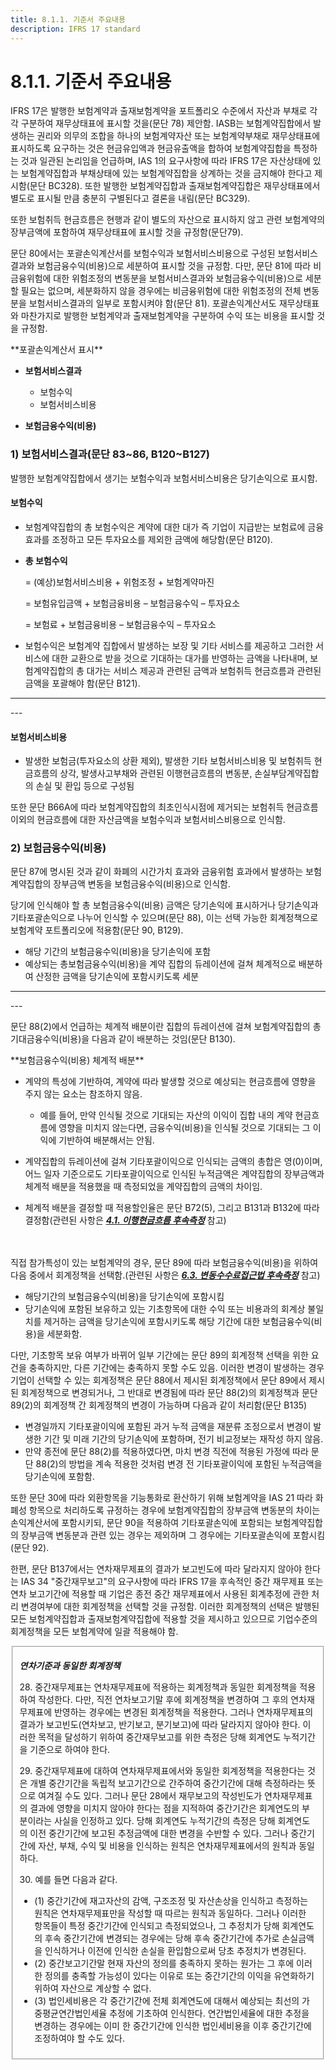```yaml
---
title: 8.1.1. 기준서 주요내용
description: IFRS 17 standard
---
```


# 8.1.1. 기준서 주요내용

IFRS 17은 발행한 보험계약과 출재보험계약을 포트폴리오 수준에서 자산과 부채로 각각 구분하여 재무상태표에 표시할 것을(문단 78) 제안함. IASB는 보험계약집합에서 발생하는 권리와 의무의 조합을 하나의 보험계약자산 또는 보험계약부채로 재무상태표에 표시하도록 요구하는 것은 현금유입액과 현금유출액을 합하여 보험계약집합을 특정하는 것과 일관된 논리임을 언급하며, IAS 1의 요구사항에 따라 IFRS 17은 자산상태에 있는 보험계약집합과 부채상태에 있는 보험계약집합을 상계하는 것을 금지해야 한다고 제시함(문단 BC328). 또한 발행한 보험계약집합과 출재보험계약집합은 재무상태표에서 별도로 표시될 만큼 충분히 구별된다고 결론을 내림(문단 BC329).

또한 보험취득 현금흐름은 현행과 같이 별도의 자산으로 표시하지 않고 관련 보험계약의 장부금액에 포함하여 재무상태표에 표시할 것을 규정함(문단79).

문단 80에서는 포괄손익계산서를 보험수익과 보험서비스비용으로 구성된 보험서비스결과와 보험금융수익(비용)으로 세분하여 표시할 것을 규정함. 다만, 문단 81에 따라 비금융위험에 대한 위험조정의 변동분을 보험서비스결과와 보험금융수익(비용)으로 세분할 필요는 없으며, 세분화하지 않을 경우에는 비금융위험에 대한 위험조정의 전체 변동분을 보험서비스결과의 일부로 포함시켜야 함(문단 81). 포괄손익계산서도 재무상태표와 마찬가지로 발행한 보험계약과 출재보험계약을 구분하여 수익 또는 비용을 표시할 것을 규정함.

<Callout severity="success">
**포괄손익계산서 표시**

* **보험서비스결과**
  * 보험수익
  * 보험서비스비용

* **보험금융수익(비용)**
</Callout>

### 1) 보험서비스결과(문단 83~86, B120~B127)

발행한 보험계약집합에서 생기는 보험수익과 보험서비스비용은 당기손익으로 표시함.

#### 보험수익

* 보험계약집합의 총 보험수익은 계약에 대한 대가 즉 기업이 지급받는 보험료에 금융효과를 조정하고 모든 투자요소를 제외한 금액에 해당함(문단 B120).
*   **총 보험수익**

    \= (예상)보험서비스비용 + 위험조정 + 보험계약마진

    \= 보험유입금액 + 보험금융비용 – 보험금융수익 – 투자요소

    \= 보험료 + 보험금융비용 – 보험금융수익 – 투자요소
* 보험수익은 보험계약 집합에서 발생하는 보장 및 기타 서비스를 제공하고 그러한 서비스에 대한 교환으로 받을 것으로 기대하는 대가를 반영하는 금액을 나타내며, 보험계약집합의 총 대가는 서비스 제공과 관련된 금액과 보험취득 현금흐름과 관련된 금액을 포괄해야 함(문단 B121).

---
<CenterImg src="/ifrs/그림9-1.png" caption="[총 보험수익 구조]" width="500" />
---
<CenterImg src="/ifrs/표9-1.png" caption="[보험수익 산정]" width="600" />

#### 보험서비스비용

* 발생한 보험금(투자요소의 상환 제외), 발생한 기타 보험서비스비용 및 보험취득 현금흐름의 상각, 발생사고부채와 관련된 이행현금흐름의 변동분, 손실부담계약집합의 손실 및 환입 등으로 구성됨

또한 문단 B66A에 따라 보험계약집합의 최초인식시점에 제거되는 보험취득 현금흐름 이외의 현금흐름에 대한 자산금액을 보험수익과 보험서비스비용으로 인식함.

### 2) 보험금융수익(비용)

문단 87에 명시된 것과 같이 화폐의 시간가치 효과와 금융위험 효과에서 발생하는 보험계약집합의 장부금액 변동을 보험금융수익(비용)으로 인식함.

당기에 인식해야 할 총 보험금융수익(비용) 금액은 당기손익에 표시하거나 당기손익과 기타포괄손익으로 나누어 인식할 수 있으며(문단 88), 이는 선택 가능한 회계정책으로 보험계약 포트폴리오에 적용함(문단 90, B129).

* 해당 기간의 보험금융수익(비용)을 당기손익에 포함
* 예상되는 총보험금융수익(비용)을 계약 집합의 듀레이션에 걸쳐 체계적으로 배분하여 산정한 금액을 당기손익에 포함시키도록 세분

---
<CenterImg src="/ifrs/그림9-2.png" caption="[보험금융수익(비용) 구조]" width="450" />
---

문단 88(2)에서 언급하는 체계적 배분이란 집합의 듀레이션에 걸쳐 보험계약집합의 총 기대금융수익(비용)을 다음과 같이 배분하는 것임(문단 B130).

<Callout severity="success">
**보험금융수익(비용) 체계적 배분**

* 계약의 특성에 기반하여, 계약에 따라 발생할 것으로 예상되는 현금흐름에 영향을 주지 않는 요소는 참조하지 않음.
  * 예를 들어, 만약 인식될 것으로 기대되는 자산의 이익이 집합 내의 계약 현금흐름에 영향을 미치지 않는다면, 금융수익(비용)을 인식될 것으로 기대되는 그 이익에 기반하여 배분해서는 안됨.

* 계약집합의 듀레이션에 걸쳐 기타포괄이익으로 인식되는 금액의 총합은 영(0)이며, 어느 일자 기준으로도 기타포괄이익으로 인식된 누적금액은 계약집합의 장부금액과 체계적 배분을 적용했을 때 측정되었을 계약집합의 금액의 차이임.

* 체계적 배분을 결정할 때 적용할인율은 문단 B72(5), 그리고 B131과 B132에 따라 결정함(관련된 사항은 [_**4.1. 이행현금흐름 후속측정**_](/ifrs/411) 참고)
</Callout>

<br/><br/>
직접 참가특성이 있는 보험계약의 경우, 문단 89에 따라 보험금융수익(비용)을 위하여 다음 중에서 회계정책을 선택함.(관련된 사항은 [_**6.3. 변동수수료접근법 후속측정**_](/ifrs/630) 참고)

* 해당기간의 보험금융수익(비용)을 당기손익에 포함시킴
* 당기손익에 포함된 보유하고 있는 기초항목에 대한 수익 또는 비용과의 회계상 불일치를 제거하는 금액을 당기손익에 포함시키도록 해당 기간에 대한 보험금융수익(비용)을 세분화함.

다만, 기초항목 보유 여부가 바뀌어 일부 기간에는 문단 89의 회계정책 선택을 위한 요건을 충족하지만, 다른 기간에는 충족하지 못할 수도 있음. 이러한 변경이 발생하는 경우 기업이 선택할 수 있는 회계정책은 문단 88에서 제시된 회계정책에서 문단 89에서 제시된 회계정책으로 변경되거나, 그 반대로 변경됨에 따라 문단 88(2)의 회계정책과 문단 89(2)의 회계정책 간 회계정책의 변경이 가능하며 다음과 같이 처리함(문단 B135)

* 변경일까지 기타포괄이익에 포함된 과거 누적 금액을 재분류 조정으로서 변경이 발생한 기간 및 미래 기간의 당기손익에 포함하며, 전기 비교정보는 재작성 하지 않음.
* 만약 종전에 문단 88(2)를 적용하였다면, 마치 변경 직전에 적용된 가정에 따라 문단 88(2)의 방법을 계속 적용한 것처럼 변경 전 기타포괄이익에 포함된 누적금액을 당기손익에 포함함.

또한 문단 30에 따라 외환항목을 기능통화로 환산하기 위해 보험계약을 IAS 21 따라 화폐성 항목으로 처리하도록 규정하는 경우에 보험계약집합의 장부금액 변동분의 차이는 손익계산서에 포함시키되, 문단 90을 적용하여 기타포괄손익에 포함되는 보험계약집합의 장부금액 변동분과 관련 있는 경우는 제외하며 그 경우에는 기타포괄손익에 포함시킴(문단 92).

한편, 문단 B137에서는 연차재무제표의 결과가 보고빈도에 따라 달라지지 않아야 한다는  IAS 34 "중간재무보고"의 요구사항에 따라 IFRS 17을 후속적인 중간 재무제표 또는 연차 보고기간에 적용할 때 기업은 종전 중간 재무제표에서 사용된 회계추정에 관한 처리 변경여부에 대한 회계정책을 선택할 것을 규정함. 이러한 회계정책의 선택은 발행된 모든 보험계약집합과 출재보험계약집합에 적용할 것을 제시하고 있으므로 기업수준의 회계정책을 모든 보험계약에 일괄 적용해야 함.

<Fieldset legend="[참 고] IAS 34 “중간 재무보고”" toggleable>

 _**연차기준과 동일한 회계정책**_

 28\. 중간재무제표는 연차재무제표에 적용하는 회계정책과 동일한 회계정책을 적용하여 작성한다. 다만, 직전 연차보고기말 후에 회계정책을 변경하여 그 후의 연차재무제표에 반영하는 경우에는 변경된 회계정책을 적용한다. 그러나 연차재무제표의 결과가 보고빈도(연차보고, 반기보고, 분기보고)에 따라 달라지지 않아야 한다. 이러한 목적을 달성하기 위하여 중간재무보고를 위한 측정은 당해 회계연도 누적기간을 기준으로 하여야 한다.

 29\. 중간재무제표에 대하여 연차재무제표에서와 동일한 회계정책을 적용한다는 것은 개별 중간기간을 독립적 보고기간으로 간주하여 중간기간에 대해 측정하라는 뜻으로 여겨질 수도 있다. 그러나 문단 28에서 재무보고의 작성빈도가 연차재무제표의 결과에 영향을 미치지 않아야 한다는 점을 지적하여 중간기간은 회계연도의 부분이라는 사실을 인정하고 있다. 당해 회계연도 누적기간의 측정은 당해 회계연도의 이전 중간기간에 보고된 추정금액에 대한 변경을 수반할 수 있다. 그러나 중간기간에 자산, 부채, 수익 및 비용을 인식하는 원칙은 연차재무제표에서의 원칙과 동일하다.

 30\. 예를 들면 다음과 같다.

 * (1) 중간기간에 재고자산의 감액, 구조조정 및 자산손상을 인식하고 측정하는 원칙은 연차재무제표만을 작성할 때 따르는 원칙과 동일하다. 그러나 이러한 항목들이 특정 중간기간에 인식되고 측정되었으나, 그 추정치가 당해 회계연도의 후속 중간기간에 변경되는 경우에는 당해 후속 중간기간에 추가로 손실금액을 인식하거나 이전에 인식한 손실을 환입함으로써 당초 추정치가 변경된다.
 * (2) 중간보고기간말 현재 자산의 정의를 충족하지 못하는 원가는 그 후에 이러한 정의를 충족할 가능성이 있다는 이유로 또는 중간기간의 이익을 유연화하기 위하여 자산으로 계상할 수 없다.
 * (3) 법인세비용은 각 중간기간에 전체 회계연도에 대해서 예상되는 최선의 가중평균연간법인세율 추정에 기초하여 인식한다. 연간법인세율에 대한 추정을 변경하는 경우에는 이미 한 중간기간에 인식한 법인세비용을 이후 중간기간에 조정하여야 할 수도 있다.>

</Fieldset>
